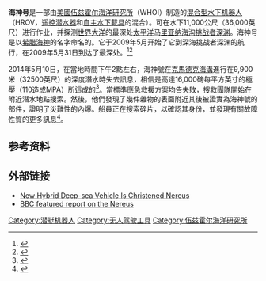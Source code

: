 {{noteTA|G1=Toponym|G2=Unit}}
'''海神号'''是一部由[[美國|美國]][[伍兹霍尔海洋研究所|伍兹霍尔海洋研究所]]（WHOI）制造的[[混合型水下机器人|混合型水下机器人]]（HROV，[[遥控潜水器|遥控潜水器]]和[[自主水下載具|自主水下載具]]的混合）。可在水下11,000公尺（36,000英尺）进行作业，并探测[[世界大洋|世界大洋]]的最深处[[太平洋|太平洋]][[马里亚纳海沟|马里亚纳海沟]][[挑战者深渊|挑战者深渊]]。海神号是以[[希腊|希腊]][[涅柔斯|海神]]的名字命名的。它于2009年5月开始了它到深海挑战者深渊的航行，在2009年5月31日到达了最深处。<ref name="Nereus Mission">{{cite news |url= http://www.timesonline.co.uk/tol/news/world/us_and_americas/article5780440.ece |title=Old rivalries surface as US races to sea's deepest spot |date=22 February 2009 |publisher=The Sunday Times UK |accessdate=2009-02-22}}</ref><ref>{{cite news | url=http://news.bbc.co.uk/2/hi/science/nature/8080324.stm | title=Robot sub reaches deepest ocean | publisher=[[BBC|BBC]] | accessdate=2009-06-03 | archive-date=2017-12-24 | archive-url=https://web.archive.org/web/20171224000735/http://news.bbc.co.uk/2/hi/science/nature/8080324.stm | dead-url=no }}</ref>

2014年5月10日，在當地時間下午2點左右，海神號在[[克馬德克海溝|克馬德克海溝]]進行在9,900米（32500英尺）的深度潛水時失去訊息，相信是高達16,000磅每平方英寸的極壓（110造成MPA）所這成的<ref>{{cite web |url = http://www.capecodonline.com/apps/pbcs.dll/article?AID=/20140510/NEWS11/140519977 |title = WHOI research sub goes missing in New Zealand |publisher = Cape Cod Times |author = Haven Orecchio-Egresitz |date = May 10, 2014 |accessdate = May 10, 2014 |deadurl = yes |archiveurl = https://web.archive.org/web/20140512231414/http://www.capecodonline.com/apps/pbcs.dll/article?AID=%2F20140510%2FNEWS11%2F140519977 |archivedate = 2014年5月12日 }}</ref>。當標準應急救援方案均告失敗，搜救團隊開始在附近潛水地點搜索。然後，他們發現了幾件雜物的表面附近其後被證實為海神號的部件，證明了災難性的內爆。船員正在搜索碎片，以確認其身份，並發現有關故障性質的更多訊息<ref>{{cite web |url = http://www.whoi.edu/news-release/Nereus-Lost |title = Robotic Deep-sea Vehicle Lost on Dive to 6-Mile Depth |publisher = WHOI |date = May 10, 2014 |accessdate = May 10, 2014 |archive-date = 2015-09-12 |archive-url = https://web.archive.org/web/20150912201951/http://www.whoi.edu/news-release/Nereus-Lost |dead-url = no }}</ref>。

==参考资料==
{{reflist}}

==外部链接==
* [http://www.whoi.edu/oceanus/viewArticle.do?id=14107 New Hybrid Deep-sea Vehicle Is Christened Nereus] {{Wayback|url=http://www.whoi.edu/oceanus/viewArticle.do?id=14107 |date=20090607022403 }}
* [http://news.bbc.co.uk/2/hi/science/nature/8035499.stm BBC featured report on the Nereus] {{Wayback|url=http://news.bbc.co.uk/2/hi/science/nature/8035499.stm |date=20090530185049 }}


[[Category:潜艇机器人|Category:潜艇机器人]]
[[Category:无人驾驶工具|Category:无人驾驶工具]]
[[Category:伍兹霍尔海洋研究所|Category:伍兹霍尔海洋研究所]]